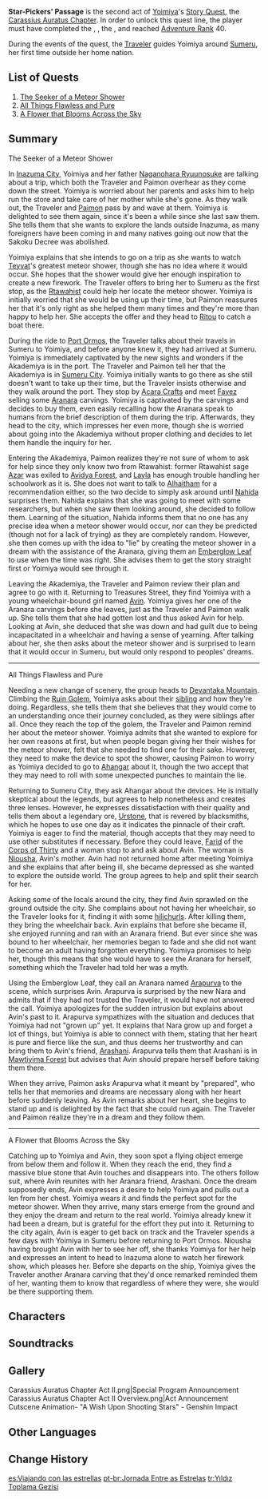{{Act Infobox
|image          = Story Card Carassius Auratus Chapter Act II.png
|type           = Story
|chapter        = Carassius Auratus Chapter
|actNum         = II
|character      = Yoimiya
|prev           = Dreamlike Timelessness
|ARReq          = 40
|archonQuestReq = [[Chapter III]]: Act V - [[Akasha Pulses, the Kalpa Flame Rises]]
|storyQuestReq  = [[Imperatrix Umbrosa Chapter]]: Act II - [[Transient Dreams]]
|worldQuestReq  = [[The World of Aranara]] from [[Aranyaka]]: Part II - [[Dream Nursery]]
}}
{{Description|Many folktales hold that meteor showers symbolize a sort of romanticism and fantasy.<br>Imagination frolics amidst the starry skies, while love and sentiment are extinguished at the sky's edge, only to sprout anew in peoples' hearts.<br>A certain girl is about to set out on a quest to find this wondrous, fleeting sight...}}
'''Star-Pickers' Passage''' is the second act of [[Yoimiya]]'s [[Story Quest]], the [[Carassius Auratus Chapter]]. In order to unlock this quest line, the player must have completed the {{Quest|Akasha Pulses, the Kalpa Flame Rises}}, {{Quest|Transient Dreams}}, the {{Quest|The World of Aranara}}, and reached [[Adventure Rank]] 40.

During the events of the quest, the [[Traveler]] guides Yoimiya around [[Sumeru]], her first time outside her home nation.

==List of Quests==
# [[The Seeker of a Meteor Shower]]
# [[All Things Flawless and Pure]]
# [[A Flower that Blooms Across the Sky]]

==Summary==
;The Seeker of a Meteor Shower
In [[Inazuma City]], Yoimiya and her father [[Naganohara Ryuunosuke]] are talking about a trip, which both the Traveler and Paimon overhear as they come down the street. Yoimiya is worried about her parents and asks him to help run the store and take care of her mother while she's gone. As they walk out, the Traveler and [[Paimon]] pass by and wave at them. Yoimiya is delighted to see them again, since it's been a while since she last saw them. She tells them that she wants to explore the lands outside Inazuma, as many foreigners have been coming in and many natives going out now that the Sakoku Decree was abolished. 

Yoimiya explains that she intends to go on a trip as she wants to watch [[Teyvat]]'s greatest meteor shower, though she has no idea where it would occur. She hopes that the shower would give her enough inspiration to create a new firework. The Traveler offers to bring her to Sumeru as the first stop, as the [[Rtawahist]] could help her locate the meteor shower. Yoimiya is initially worried that she would be using up their time, but Paimon reassures her that it's only right as she helped them many times and they're more than happy to help her. She accepts the offer and they head to [[Ritou]] to catch a boat there.

During the ride to [[Port Ormos]], the Traveler talks about their travels in Sumeru to Yoimiya, and before anyone knew it, they had arrived at Sumeru. Yoimiya is immediately captivated by the new sights and wonders if the Akademiya is in the port. The Traveler and Paimon tell her that the Akademiya is in [[Sumeru City]]. Yoimiya initially wants to go there as she still doesn't want to take up their time, but the Traveler insists otherwise and they walk around the port. They stop by [[Acara Crafts]] and meet [[Fayez]] selling some [[Aranara]] carvings. Yoimiya is captivated by the carvings and decides to buy them, even easily recalling how the Aranara speak to humans from the brief description of them during the trip. Afterwards, they head to the city, which impresses her even more, though she is worried about going into the Akademiya without proper clothing and decides to let them handle the inquiry for her.

Entering the Akademiya, Paimon realizes they're not sure of whom to ask for help since they only know two from Rtawahist: former Rtawahist sage [[Azar]] was exiled to [[Avidya Forest]], and [[Layla]] has enough trouble handling her schoolwork as it is. She does not want to talk to [[Alhaitham]] for a recommendation either, so the two decide to simply ask around until [[Nahida]] surprises them. Nahida explains that she was going to meet with some researchers, but when she saw them looking around, she decided to follow them. Learning of the situation, Nahida informs them that no one has any precise idea when a meteor shower would occur, nor can they be predicted (though not for a lack of trying) as they are completely random. However, she then comes up with the idea to "lie" by creating the meteor shower in a dream with the assistance of the Aranara, giving them an [[Emberglow Leaf]] to use when the time was right. She advises them to get the story straight first or Yoimiya would see through it.

Leaving the Akademiya, the Traveler and Paimon review their plan and agree to go with it. Returning to Treasures Street, they find Yoimiya with a young wheelchair-bound girl named [[Avin]]. Yoimiya gives her one of the Aranara carvings before she leaves, just as the Traveler and Paimon walk up. She tells them that she had gotten lost and thus asked Avin for help. Looking at Avin, she deduced that she was down and had guilt due to being incapacitated in a wheelchair and having a sense of yearning. After talking about her, she then asks about the meteor shower and is surprised to learn that it would occur in Sumeru, but would only respond to peoples' dreams. 
----
;All Things Flawless and Pure
Needing a new change of scenery, the group heads to [[Devantaka Mountain]]. Climbing the [[Ruin Golem]], Yoimiya asks about their [[Traveler's Sibling|sibling]] and how they're doing. Regardless, she tells them that she believes that they would come to an understanding once their journey concluded, as they were siblings after all. Once they reach the top of the golem, the Traveler and Paimon remind her about the meteor shower. Yoimiya admits that she wanted to explore for her own reasons at first, but when people began giving her their wishes for the meteor shower, felt that she needed to find one for their sake. However, they need to make the device to spot the shower, causing Paimon to worry as Yoimiya decided to go to [[Ahangar]] about it, though the two accept that they may need to roll with some unexpected punches to maintain the lie.

Returning to Sumeru City, they ask Ahangar about the devices. He is initially skeptical about the legends, but agrees to help nonetheless and creates three lenses. However, he expresses dissatisfaction with their quality and tells them about a legendary ore, [[Urstone]], that is revered by blacksmiths, which he hopes to use one day as it indicates the pinnacle of their craft. Yoimiya is eager to find the material, though accepts that they may need to use other substitutes if necessary. Before they could leave, [[Farid]] of the [[Corps of Thirty]] and a woman stop to and ask about Avin. The woman is [[Niousha]], Avin's mother. Avin had not returned home after meeting Yoimiya and she explains that after being ill, she became depressed as she wanted to explore the outside world. The group agrees to help and split their search for her.

Asking some of the locals around the city, they find Avin sprawled on the ground outside the city. She complains about not having her wheelchair, so the Traveler looks for it, finding it with some [[hilichurl]]s. After killing them, they bring the wheelchair back. Avin explains that before she became ill, she enjoyed running and ran with an Aranara friend. But ever since she was bound to her wheelchair, her memories began to fade and she did not want to become an adult having forgotten everything. Yoimiya promises to help her, though this means that she would have to see the Aranara for herself, something which the Traveler had told her was a myth.

Using the Emberglow Leaf, they call an Aranara named [[Arapurva]] to the scene, which surprises Avin. Arapurva is surprised by the new Nara and admits that if they had not trusted the Traveler, it would have not answered the call. Yoimiya apologizes for the sudden intrusion but explains about Avin's past to it. Arapurva sympathizes with the situation and deduces that Yoimiya had not "grown up" yet. It explains that Nara grow up and forget a lot of things, but Yoimiya is able to connect with them, stating that her heart is pure and fierce like the sun, and thus deems her trustworthy and can bring them to Avin's friend, [[Arashani]]. Arapurva tells them that Arashani is in [[Mawtiyima Forest]] but advises that Avin should prepare herself before taking them there.

When they arrive, Paimon asks Arapurva what it meant by "prepared", who tells her that memories and dreams are necessary along with her heart before suddenly leaving. As Avin remarks about her heart, she begins to stand up and is delighted by the fact that she could run again. The Traveler and Paimon realize they're in a dream and they follow them.
----
;A Flower that Blooms Across the Sky
Catching up to Yoimiya and Avin, they soon spot a flying object emerge from below them and follow it. When they reach the end, they find a massive blue stone that Avin touches and disappears into. The others follow suit, where Avin reunites with her Aranara friend, Arashani. Once the dream supposedly ends, Avin expresses a desire to help Yoimiya and pulls out a len from her chest. Yoimiya wears it and finds the perfect spot for the meteor shower. When they arrive, many stars emerge from the ground and they enjoy the dream and return to the real world. Yoimiya already knew it had been a dream, but is grateful for the effort they put into it. Returning to the city again, Avin is eager to get back on track and the Traveler spends a few days with Yoimiya in Sumeru before returning to Port Ormos. Niousha having brought Avin with her to see her off, she thanks Yoimiya for her help and expresses an intent to head to Inazuma alone to watch her firework show, which pleases her. Before she departs on the ship, Yoimiya gives the Traveler another Aranara carving that they'd once remarked reminded them of her, wanting them to know that regardless of where they were, she would be there supporting them.

==Characters==
{{Character Appearances|Star-Pickers' Passage|type=Story Quest}}

==Soundtracks==
{{Soundtracks by Category Table|type=quest}}

==Gallery==
<gallery>
Carassius Auratus Chapter Act II.png|Special Program Announcement
Carassius Auratus Chapter Act II Overview.png|Act Announcement
Cutscene Animation- "A Wish Upon Shooting Stars" - Genshin Impact
</gallery>

==Other Languages==
{{Other Languages
|en        = Star-Pickers' Passage
|zhs       = 拾星之旅
|zhs_rm    = Shíxīng zhī Lǚ
|zht       = 拾星之旅
|zht_rm    = Shíxīng zhī Lǚ
|zh_tl     = 
|ja        = 星拾いの旅
|ja_rm     = Hoshi Hiroi no Tabi
|ja_tl     = 
|ko        = 별을 담는 여정
|ko_rm     = 
|ko_tl     = 
|es        = Viajando con las estrellas
|es_tl     = Travelling With the Stars
|fr        = Voyage avec les étoiles
|fr_tl     = Journey With the Stars
|ru        = Путешествие собирателя звёзд
|ru_tl     = Star Collector's Journey
|th        = การเดินทางไขว่คว้าดวงดาว
|th_rm     = 
|th_tl     = 
|vi        = Hành Trình Tìm Sao
|vi_tl     = 
|de        = Reise der Sternenpflückerin
|de_tl     = Star-Picker's Journey
|id        = Perjalanan Meraih Bintang
|id_tl     = The Journey to Reach the Stars
|pt        = Jornada Entre as Estrelas
|pt_tl     = 
|tr        = Yıldız Toplama Gezisi
|tr_tl     = 
|it        = Il passaggio dei Coglistelle
|it_tl     = 
}}

==Change History==
{{Change History|3.7}}

[[es:Viajando con las estrellas]]
[[pt-br:Jornada Entre as Estrelas]]
[[tr:Yıldız Toplama Gezisi]]